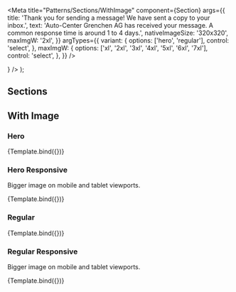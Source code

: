 

<Meta
  title="Patterns/Sections/WithImage"
  component={Section}
  args={{
    title:
      'Thank you for sending a message! We have sent a copy to your inbox.',
    text: 'Auto-Center Grenchen AG has received your message. A common response time is around 1 to 4 days.',
    nativeImageSize: '320x320',
    maxImgW: '2xl',
  }}
  argTypes={{
    variant: {
      options: ['hero', 'regular'],
      control: 'select',
    },
    maxImgW: {
      options: ['xl', '2xl', '3xl', '4xl', '5xl', '6xl', '7xl'],
      control: 'select',
    },
  }}
/>

  <Section
    {...args}
    image={<img src={`https://via.placeholder.com/${nativeImageSize}`} />}
  />
);

# Sections

## With Image

### Hero

<Canvas>
  <Story
    name="Hero"
    args={{
      variant: 'hero',
    }}
  >
    {Template.bind({})}
  </Story>
</Canvas>

<ArgsTable story="Hero" />

### Hero Responsive

Bigger image on mobile and tablet viewports.

<Canvas>
  <Story
    name="Hero Responsive"
    args={{
      variant: 'hero',
      maxImgW: { sm: 'full', lg: '3xl' },
    }}
  >
    {Template.bind({})}
  </Story>
</Canvas>

<ArgsTable story="Hero Responsive" />

### Regular

<Canvas>
  <Story
    name="Regular"
    args={{
      variant: 'regular',
    }}
  >
    {Template.bind({})}
  </Story>
</Canvas>

<ArgsTable story="Regular" />

### Regular Responsive

Bigger image on mobile and tablet viewports.

<Canvas>
  <Story
    name="Regular Responsive"
    args={{
      variant: 'regular',
      maxImgW: { sm: 'full', lg: '3xl' },
    }}
  >
    {Template.bind({})}
  </Story>
</Canvas>

<ArgsTable story="Regular Responsive" />
